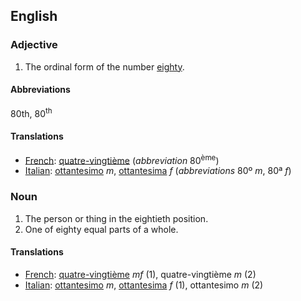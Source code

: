 ==English==

===Adjective===

# The ordinal form of the number [[eighty]].

====Abbreviations====
80th, 80<sup>th</sup>

====Translations====

*[[French]]: [[quatre-vingtième]] (''abbreviation'' 80<sup>ème</sup>)
*[[Italian]]: [[ottantesimo]] ''m'', [[ottantesima]] ''f'' (''abbreviations'' 80º ''m'', 80ª ''f'')

===Noun===

#The person or thing in the eightieth position.
#One of eighty equal parts of a whole.

====Translations====

*[[French]]: [[quatre-vingtième]]  ''mf'' (1), quatre-vingtième ''m'' (2)
*[[Italian]]: [[ottantesimo]] ''m'', [[ottantesima]] ''f'' (1), ottantesimo ''m'' (2)